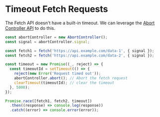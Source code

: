 # Timeout Fetch Requests

The Fetch API doesn't have a built-in timeout. We can leverage the [Abort Controller API](https://developer.mozilla.org/en-US/docs/Web/API/AbortController) to do this.

```javascript
const abortController = new AbortController();
const signal = abortController.signal;

const fetch1 = fetch('https://api.example.com/data-1', { signal });
const fetch2 = fetch('https://api.example.com/data-2', { signal });

const timeout = new Promise((_, reject) => {
  const timeoutId = setTimeout(() => {
    reject(new Error('Request timed out'));
    abortController.abort(); // Abort the fetch request
    clearTimeout(timeoutId); // clear the timeout
  }, 5000);
});

Promise.race([fetch1, fetch2, timeout])
  .then((response) => console.log(response))
  .catch((error) => console.error(error));
```
